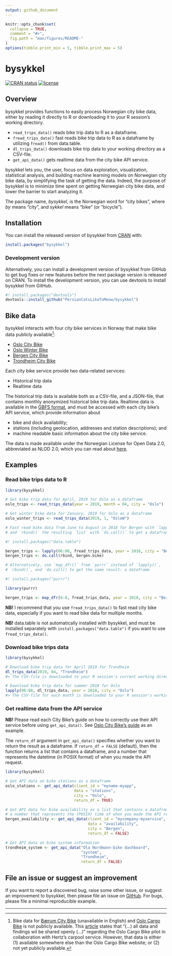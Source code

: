```yaml
---
output: github_document
---
```


<!-- README.md is generated from README.Rmd. Please edit that file -->

```r
knitr::opts_chunk$set(
  collapse = TRUE,
  comment = "#>",
  fig.path = "man/figures/README-"
)
options(tibble.print_min = 5, tibble.print_max = 5)
```

# bysykkel

<!-- badges: start -->
[![CRAN status](https://www.r-pkg.org/badges/version/bysykkel)](https://cran.r-project.org/package=bysykkel)
[![license](https://img.shields.io/github/license/mashape/apistatus.svg?maxAge=2592000)](https://github.com/PersianCatsLikeToMeow/bysykkel/blob/master/LICENSE)
<!-- badges: end -->

## Overview

bysykkel provides functions to easily process Norwegian city bike data, either 
by reading it directly to R or downloading it to your R session's working 
directory.

* `read_trips_data()` reads bike trip data to R as a dataframe.
* `fread_trips_data()` fast reads bike trip data to R as a dataframe by 
utilizing `fread()` from data.table.
* `dl_trips_data()` downloads bike trip data to your working directory as a 
CSV-file.
* `get_api_data()` gets realtime data from the city bike API service.

bysykkel lets you, the user, focus on data exploration, visualization, 
statistical analysis, and building machine learning models on Norwegian
city bike data, by simplifying the task of getting the data. Indeed, the
purpose of bysykkel is to minimize time spent on getting Norwegian city 
bike data, and lower the barrier to start analyzing it.

The package name, *bysykkel*, is the Norwegian word for "city bikes", where
*by* means "city", and *sykkel* means "bike" (or "bicycle").

## Installation

You can install the released version of bysykkel from 
[CRAN](https://CRAN.R-project.org) with:

```r
install.packages("bysykkel")
```

### Development version

Alternatively, you can install a development version of bysykkel from GitHub
to get bug fixes or new features before the next package version is released 
on CRAN. To install the development version, you can use devtools to install
bysykkel from GitHub.

```r
#! install.packages("devtools")
devtools::install_github("PersianCatsLikeToMeow/bysykkel")
```

## Bike data

bysykkel interacts with four city bike services in Norway that make 
bike data publicly available[^1]:

[^1]: Bike data for
[Bærum City Bike](https://www.baerum.kommune.no/tjenester/vei-trafikk-og-parkering/sykkel-i-barum/bysykkel/) 
(unavailable in English) and 
[Oslo Cargo Bike](https://oslolastesykkel.no/en)
is not publicly available. This 
[article](https://medium.com/urbansharing/piloting-cargo-bikes-to-study-oslos-combined-mobility-needs-b4a8bf536c60)
states that "(...) all data and
findings wil be shared openly (...)" regarding the Oslo Cargo Bike pilot
in collaboration with Hertz's carpool service. However, that data is either
(1) available somewhere else than the Oslo Cargo Bike website; or (2) not yet
publicly available.

* [Oslo City Bike](https://oslobysykkel.no/en/open-data)
* [Oslo Winter Bike](https://oslovintersykkel.no/en/open-data)
* [Bergen City Bike](https://bergenbysykkel.no/en/open-data)
* [Trondheim City Bike](https://trondheimbysykkel.no/en/open-data)

Each city bike service provide two data-related services:

* Historical trip data
* Realtime data

The historical trip data is available both as a CSV-file, and a JSON-file,
that contains monthly anonymized historical bike trip data. Realtime
data is available in the 
[GBFS format](https://github.com/NABSA/gbfs/blob/master/gbfs.md), and must
be accessed with each city bike's API service, which provide information
about 

* bike and dock availability;
* stations (including geolocation, addresses and station descriptions); and
* machine readable basic information about the city bike service. 

The data is made available under the Norwegian License for Open Data 2.0,
abbreviated as NLOD 2.0, which you can read about 
[here](https://data.norge.no/nlod/en/2.0).

## Examples

### Read bike trips data to R

```r
library(bysykkel)

# Get bike trip data for April, 2019 for Oslo as a dataframe
oslo_trips <- read_trips_data(year = 2019, month = 04, city = "Oslo")

# Get winter bike data for January, 2019 for Oslo as a dataframe
oslo_winter_trips <- read_trips_data(2019, 1, "OsloW")

# Fast read bike data from June to August in 2018 for Bergen with `lapply()`,
# and `rbind()` the resulting `list` with `do.call()` to get a dataframe

#! install.packages("data.table")

bergen_trips <- lapply(06:08, fread_trips_data, year = 2018, city = "Bergen")
bergen_trips <- do.call(rbind, bergen.bike)

# Alternatively, use `map_dfr()` from `purrr` instead of `lapply()`,
# `rbind()`, and `do.call() to get the same result: a dataframe

#! install.packages("purrr")

library(purrr)

bergen_trips <- map_dfr(6:8, fread_trips_data, year = 2018, city = "Bergen")
```

**NB!** I recommend that you use `fread_trips_data()` to fast read city bike 
data, especially if you want to read bike data for multiple months.

**NB!** data.table is not automatically installed with bysykkel, and must be
installed separately with `install.packages("data.table")` if you want to
use `fread_trips_data()`.

### Download bike trips data

```r
library(bysykkel)

# Download bike trip data for April 2019 for Trondheim
dl_trips_data(2019, 04, "Trondheim")
#> The CSV-file is downloaded to your R session's current working directory

# Download bike trip data for summer 2018 for Oslo
lapply(06:08, dl_trips_data, year = 2018, city = "Oslo")
#> The CSV-file for each month is downloaded to your R session's working directory
```

### Get realtime data from the API service

**NB!** Please read each City Bike's guide on how to correctly use their API 
service before using `get_api_data()`. See
[Oslo City Bike's guide](https://oslobysykkel.no/en/open-data/realtime)
as an example.

The `return_df` argument in `get_api_data()` specifies whether you want to
return the result as a dataframe. If `return_df = FALSE` (default),
then the function returns a list that contains a dataframe, and a number that represents the
datetime (in POSIX format) of when you made the API request.

```r
library(bysykkel)

# Get API data on bike stations as a dataframe
oslo_stations <- get_api_data(client_id = "myname-myapp", 
                              data = "stations",
                              city = "Oslo",
                              return_df = TRUE)

# Get API data for bike availability as a list that contains a dataframe, and
# a number that represents the (POSIX) time of when you made the API request
bergen_availability <- get_api_data(client_id = "mycompany-myservice",
                                    data = "availability",
                                    city = "Bergen",
                                    return_df = FALSE)

# Get API data on bike system information
trondheim_system <- get_api_data("Ola Nordmann-bike dashboard",
                                 "system",
                                 "Trondheim",
                                 return_df = FALSE)
```

## File an issue or suggest an improvement

If you want to report a discovered bug, raise some other issue, or suggest an
improvement to bysykkel, then please file an issue on [GitHub](https://github.com/PersianCatsLikeToMeow/bysykkel/issues).
For bugs, please file a minimal reproducible example.

---
